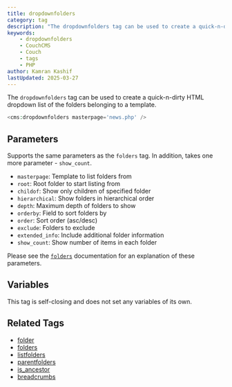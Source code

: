 ```yaml
---
title: dropdownfolders
category: tag
description: "The dropdownfolders tag can be used to create a quick-n-dirty HTML dropdown list of the folders belonging to a template."
keywords:
    - dropdownfolders
    - CouchCMS
    - Couch
    - tags
    - PHP
author: Kamran Kashif
lastUpdated: 2025-03-27
---
```


The `dropdownfolders` tag can be used to create a quick-n-dirty HTML dropdown list of the folders belonging to a template.

```php title="Basic Dropdown Example"
<cms:dropdownfolders masterpage='news.php' />
```

## Parameters

Supports the same parameters as the `folders` tag. In addition, takes one more parameter - `show_count`.

- `masterpage`: Template to list folders from
- `root`: Root folder to start listing from
- `childof`: Show only children of specified folder
- `hierarchical`: Show folders in hierarchical order
- `depth`: Maximum depth of folders to show
- `orderby`: Field to sort folders by
- `order`: Sort order (asc/desc)
- `exclude`: Folders to exclude
- `extended_info`: Include additional folder information
- `show_count`: Show number of items in each folder

Please see the [`folders`](../folders.html) documentation for an explanation of these parameters.

## Variables

This tag is self-closing and does not set any variables of its own.

## Related Tags

- [folder](../folder.html)
- [folders](../folders.html)
- [listfolders](../listfolders.html)
- [parentfolders](../parentfolders.html)
- [is_ancestor](../is_ancestor.html)
- [breadcrumbs](../breadcrumbs.html)
